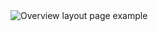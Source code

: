 
<Column lg={8}>
  <LinkTo
    className="storybook__link--image"
    kind="patterns-unstable-modular-page-layouts"
    story="overview"
  >
    <img alt="Overview layout page example" src={overview} />
  </LinkTo>
</Column>
